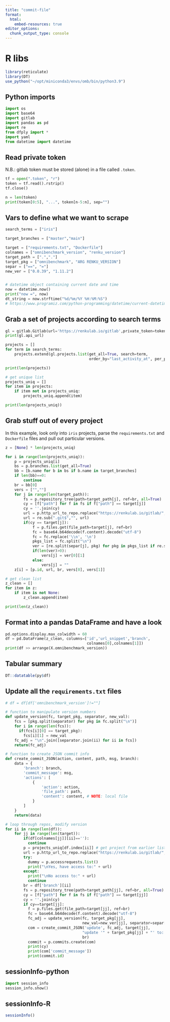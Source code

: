 ```yaml
---
title: "commit-file"
format:
  html:
    embed-resources: true
editor_options: 
  chunk_output_type: console
---
```


# R libs

```r
library(reticulate)
library(DT)
use_python("~/opt/miniconda3/envs/omb/bin/python3.9")
```

## Python imports

```python
import os
import base64
import gitlab
import pandas as pd
import re
from dfply import *
import yaml
from datetime import datetime
```


## Read private token

N.B.: gitlab token must be stored (alone) in a file called `.token`.

```python
tf = open(".token", "r")
token = tf.read().rstrip()
tf.close()

n = len(token)
print(token[0:5], "...", token[n-5:n], sep="")
```

## Vars to define what we want to scrape


```python
search_terms = ["iris"]

target_branches = ["master","main"]

target = ["requirements.txt", "Dockerfile"]
colnames = ["omnibenchmark_version", "renku_version"]
target_path = [".","."]
target_pkg = ["omnibenchmark", "ARG RENKU_VERSION"]
separ = ["==", "="]
new_ver = ["0.0.39", "1.11.2"]


# datetime object containing current date and time
now = datetime.now()
print("now =", now)
dt_string = now.strftime("%d/%m/%Y %H:%M:%S")
# https://www.programiz.com/python-programming/datetime/current-datetime
```


## Grab a set of projects according to search terms

```python
gl = gitlab.Gitlab(url='https://renkulab.io/gitlab',private_token=token)
print(gl.api_url)

projects = []
for term in search_terms:
    projects.extend(gl.projects.list(get_all=True, search=term,
                                     order_by="last_activity_at", per_page=100))

print(len(projects))

# get unique list
projects_uniq = []
for item in projects:
    if item not in projects_uniq:
        projects_uniq.append(item)

print(len(projects_uniq))

```

## Grab stuff out of every project

In this example, look only into `iris` projects, parse the `requirements.txt` and `Dockerfile` files and pull out particular versions.

```python
z = [None] * len(projects_uniq)

for i in range(len(projects_uniq)):
    p = projects_uniq[i]
    bs = p.branches.list(get_all=True)
    bb = [b.name for b in bs if b.name in target_branches]
    if len(bb)==0:
        continue
    br = bb[0]
    vers = ["",""]
    for j in range(len(target_path)):
        fs = p.repository_tree(path=target_path[j], ref=br, all=True)
        cy = [f["path"] for f in fs if f["path"] == target[j]]
        cy = ''.join(cy)
        url = p.http_url_to_repo.replace("https://renkulab.io/gitlab/","")
        url = re.sub(".git$","", url)
        if(cy == target[j]):
            f = p.files.get(file_path=target[j], ref=br)
            fc = base64.b64decode(f.content).decode("utf-8")
            fc = fc.replace('\\n', '\n')
            pkgs_list = fc.split("\n")
            ver = [re.split(separ[j], pkg) for pkg in pkgs_list if re.search(target_pkg[j], pkg)]
            if(len(ver)>0):
                vers[j] = ver[0][1]
            else:
                vers[j] = ""
    z[i] = [p.id, url, br, vers[0], vers[1]]

# get clean list
z_clean = []
for item in z:
    if item is not None:
        z_clean.append(item)

print(len(z_clean))
```

## Format into a pandas DataFrame and have a look

```python
pd.options.display.max_colwidth = 60
df = pd.DataFrame(z_clean, columns=['id','url_snippet','branch', 
                                    colnames[0],colnames[1]])
print(df >> arrange(X.omnibenchmark_version))
```


## Tabular summary

```r
DT::datatable(py$df)
```

## Update all the `requirements.txt` files

```python
# df = df[df['omnibenchmark_version']!=""]

# function to manipulate version numbers
def update_version(fc, target_pkg, separator, new_val):
    fcs = [pkg.split(separator) for pkg in fc.split("\n")]
    for i in range(len(fcs)):
      if(fcs[i][0] == target_pkg):
        fcs[i][1] = new_val
    fc_adj = "\n".join([separator.join(ii) for ii in fcs])
    return(fc_adj)

# function to create JSON commit info
def create_commit_JSON(action, content, path, msg, branch):
    data = {
        'branch': branch,
        'commit_message': msg,
        'actions': [
            {
                'action': action,
                'file_path': path,
                'content': content, # NOTE: local file
            }
        ]
    }
    return(data)

# loop through repos, modify version
for ii in range(len(df)):
    for jj in range(len(target)):
        if(df[colnames[jj]][ii]==''):
          continue
        p = projects_uniq[df.index[ii]] # get project from earlier list
        url = p.http_url_to_repo.replace("https://renkulab.io/gitlab/","")
        try:
          dummy = p.accessrequests.list()
          print("\nYes, have access to:" + url)
        except:
          print("\nNo access to:" + url)
          continue
        br = df['branch'][ii]
        fs = p.repository_tree(path=target_path[jj], ref=br, all=True)
        cy = [f["path"] for f in fs if f["path"] == target[jj]]
        cy = ''.join(cy)
        if cy==target[jj]:
          f = p.files.get(file_path=target[jj], ref=br)
          fc = base64.b64decode(f.content).decode("utf-8")
          fc_adj = update_version(fc, target_pkg[jj],
                                  new_val=new_ver[jj], separator=separ[jj])
          com = create_commit_JSON('update', fc_adj, target[jj],
                                  "update '" + target_pkg[jj] + "' to: " + new_ver[jj],
                                  br)
          commit = p.commits.create(com)
          print(cy)
          print(com['commit_message'])
          print(commit.id)

```


## sessionInfo-python

```python
import session_info
session_info.show()
```


## sessionInfo-R

```r
sessionInfo()
```

